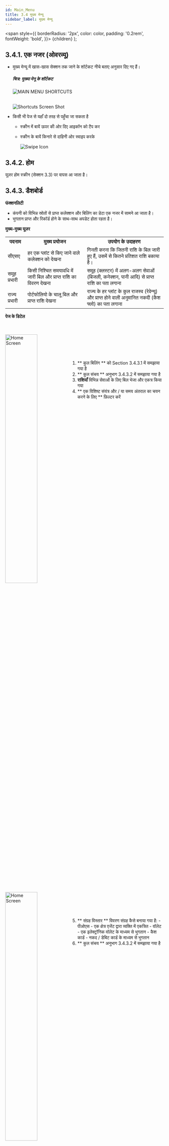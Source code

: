 ```yaml
---
id: Main_Menu
title: 3.4 मुख्य मेन्यू
sidebar_label: मुख्य मेन्यू
---
```

  <span
    style={{
      borderRadius: '2px',
      color: color,
      padding: '0.2rem',
      fontWeight: 'bold',
    }}>
    {children}
  </span>
);

## 3.4.1. एक नजर (ओवरव्यू)
* मुख्य मेन्यू में खास-खास सेक्शन तक जाने के शॉर्टकट नीचे बताए अनुसार दिए गए हैं।

	##### चित्र: मुख्या मेनू के शॉर्टकट
	![MAIN MENU SHORTCUTS](./assets/3.11_MainMenuShortcusts.svg)
	<br/><br/>

	![Shortcuts Screen Shot](./assets/3.12_ShortcutScreenShot.png)

* किसी भी पेज से यहाँ दो तरह से पहुँचा जा सकता है
	* स्क्रीन में बायें ऊपर की ओर दिए आइकॉन को टैप कर
	* स्क्रीन के बायें किनारे से दाहिनी ओर स्वाइप करके

		![Swipe Icon](../assets/App_LeftRightNav.png)

## 3.4.2. होम
यूज़र होम स्क्रीन (सेक्शन 3.3) पर वापस आ जाता है।

## 3.4.3. डैशबोर्ड
**फंक्शनलिटी**
* कंपनी को विभिन्न स्रोतों से प्राप्त कलेक्शन और बिलिंग का डेटा एक नजर में सामने आ जाता है।
* भुगतान प्राप्त और रिकॉर्ड होने के साथ-साथ अपडेट होता रहता है।

**मुख्य-मुख्य यूज़र**
<table>
  <tr>
    <th>पदनाम</th>
    <th>मुख्य प्रयोजन</th>
    <th>उपयोग के उदाहरण</th>
  </tr>
  <tr>
    <td>सीएसए</td>
    <td>हर एक प्लांट से किए जाने वाले कलेक्शन को देखना</td>
    <td>गिनती करना कि जितनी राशि के बिल जारी हुए हैं, उसमें से कितने प्रतिशत राशि बकाया है।</td>
  </tr>
  <tr>
    <td>समूह प्रभारी</td>
    <td>किसी निश्चित समयावधि में जारी बिल और प्राप्त राशि का विवरण देखना</td>
    <td>समूह (क्लस्टर) में अलग-अलग सेवाओं (बिजली, कनेक्शन, पानी आदि) से प्राप्त राशि का पता लगाना</td>
  </tr>
  <tr>
    <td>राज्य प्रभारी</td>
    <td>पोर्टफोलियो के चालू बिल और प्राप्त राशि देखना</td>
    <td>राज्य के हर प्लांट के कुल राजस्व (रेवेन्यू) और प्राप्त होने वाली अनुमानित नकदी (कैश फ्लो) का पता लगाना</td>
  </tr>
</table>

**पेज के डिटेल**

<br clear="both"/>
<br clear="right"/>
<img align="left" src={useBaseUrl("img/scrnshts/3.4_3_1_Dashboard.png")} alt="Home Screen" width="45%"/>
<br/><br/><br></br>

1. ** कुल बिलिंग ** को Section 3.4.3.1 में समझाया गया है
2. ** कुल संचय ** अनुभाग 3.4.3.2 में समझाया गया है
3.  **राशियाँ** विभिन्न सेवाओं के लिए बिल भेजा और एकत्र किया गया
4. ** एक विशिष्ट संयंत्र और / या समय अंतराल का चयन करने के लिए ** फ़िल्टर करें

<br clear="both"/>

<br clear="right"/>
<img align="left" src={useBaseUrl("img/scrnshts/3.4_3_2_Dashboard.png")} alt="Home Screen" width="45%"/>
<br/><br/><br></br>

5. ** संग्रह विस्तार ** विवरण संग्रह कैसे बनाया गया है:
       - पीओएस - एक क्षेत्र एजेंट द्वारा व्यक्ति में एकत्रित
       - वॉलेट - एक इलेक्ट्रॉनिक वॉलेट के माध्यम से भुगतान
       - कैश कार्ड - नकद / डेबिट कार्ड के माध्यम से भुगतान
6. ** कुल संचय ** अनुभाग 3.4.3.2 में समझाया गया है

<br clear="both"/>


<!-- ![Page Details](./assets/3.14_PageDetails.png)

![Page Details](./assets/3.15_PageDetails2.png) -->

### 3.4.3.1. बिल की कुल राशि (टोटल बिलिंग)
**फंक्शनलिटी**
* टोटल बिलिंग पेज में हर साइट से प्राप्त राजस्व (रेवेन्यू) का सारांश दिया गया है।

**पेज के डिटेल**
<br clear="right"/>
<img align="left" src={useBaseUrl("img/scrnshts/3.4_3_3_TotalBilling.png")} alt="Total Billing" width="45%"/>

1. ** प्रत्येक कारख़ाना का सारणीबद्ध डेटा ** यहाँ वर्णित है। स्तंभ डेटा में शामिल हैं:
    * प्रीपेड ग्राहकों को दी जाने वाली राशि
    * पोस्ट-पेड ग्राहकों को दी जाने वाली राशि
    * कुल सभी ग्राहकों के लिए बिल की गई राशि
    * ग्राहकों का प्रतिशत जो बिल किया गया था

एरो रेवेन्यू में मासिक परिवर्तन का संकेत देता है:
* <Highlight color="#FF0000"> ↓ </Highlight> लाल - राजस्व में कमी
* <Highlight color="#008000"> ↑ </Highlight> हरा - राजस्व में वृद्धि
2. ** कुल बार ** सभी कारख़ाना के लिए कुल राशि दर्शाता है
3. ** हरे पंक्ति ** कारख़ाना के प्रत्येक समूह के लिए कुल मात्रा दिखाती हैं

<br clear="both"/>

<!-- ![Page Details](./assets/3.16_PageDetails3.png) -->

### 3.4.3.2 कुल प्राप्त राशि (टोटल कलेक्शन)
**फंक्शनलिटी**
* टोटल कलेक्शन पेज में हर साइट के प्राप्त राशि का सारांश दिया होता है।

**पेज के डिटेल**
<br clear="right"/>
<img align="left" src={useBaseUrl("img/scrnshts/3.4.3.2_TotalCollection.png")} alt="Total Collection" width="45%"/>
<br></br><br></br>

1. ** प्रत्येक योजना का सारणीबद्ध डेटा **
2. ** कुल बार ** सभी कारख़ाना के लिए कुल राशि दिखाता है
3. ** हरे पंक्ति ** कारख़ाना के प्रत्येक समूह के लिए कुल मात्रा दिखाती हैं

<br clear="both"/>

<!-- ![Page Details](./assets/3.17_PageDetails4.png) -->

## 3.4.4. कैश रजिस्टर
**फंक्शनलिटी**
* कैश रजिस्टर में हर ग्राहक के सभी लेनदेन का पूरा विवरण रहता है।
* भुगतान होने और रिकॉर्ड तैयार होने के साथ-साथ यह रजिस्टर अपडेट होता जाता है।
* कुल प्राप्त राशि का सारांश पाइ चार्ट में देखने को मिलता है।

**मुख्य-मुख्य यूज़र**
<table>
  <tr>
    <th>पदनाम</th>
    <th>मुख्य प्रयोजन</th>
    <th>उपयोग के उदाहरण</th>
  </tr>
  <tr>
    <td>ग्राहक सेवा एजेंट</td>
    <td>ग्राहक के बिल और भुगतान का पता लगाना</td>
    <td>किसी बिल का कब भुगतान हुआ और निश्चित रीति से हुआ या नहीं, इससे संबंधित समस्याओं को सुलझाना</td>
  </tr>
  <tr>
    <td>समूह प्रभारी</td>
    <td>निश्चित समयावधि में प्राप्त राशि (कलेक्शन) का सारांश</td>
    <td>क्लस्टर के सभी प्लांटों में विभिन्न सेवाओं (बिजली, कनेक्शन, पानी आदि) से प्राप्त राशि का पता लगाना</td>
  </tr>
  <tr>
    <td>राज्य प्रभारी</td>
    <td>राज्य भर में प्राप्त राशि (कलेक्शन) का सारांश</td>
    <td>पूरे राज्य में विभिन्न सेवाओं से प्राप्त राशि का पता लगाना</td>
  </tr>
</table>

**पेज के डिटेल**
<br clear="right"/>
<img align="left" src={useBaseUrl("img/scrnshts/3.4.4_CashRegister.png")} alt="Cash Register" width="45%"/>
<br></br><br></br>

1. ** फिल्टर बार ** संयंत्र और समय अंतराल का चयन करने के लिए
2. ** पाई चार्ट ** अलग-अलग सेवाओं से योगदान में कुल संग्रह को विभाजित करता है
3. प्रत्येक सेवा के लिए एकत्रित राशि का **संख्यात्मक डेटा**
4. ** खोज बार ** एक ग्राहक को तुरंत पता लगाने के लिए: उपयोगकर्ता नाम या अद्वितीय ग्राहक आईडी टाइप कर सकता है।
5. ** लेन-देन का विवरण ** सबसे हाल ही में सबसे पहले के साथ, चयनित समय-सीमा में ग्राहकों से एकत्र किए गए भुगतानों की एक सूची प्रस्तुत करते हैं
6. ग्राहक के खाता पृष्ठ को देखने के लिए किसी भी प्रविष्टि पर **टैप** करें (Section 3.5.2)

<br clear="both"/>

<!-- ![Page Details](./assets/3.18_PageDetails5.png) -->

## 3.4.5. स्पार्क सर्वर
**फंक्शनलिटी**
* स्मार्ट स्पार्क मीटर का डेटा कुछ सीमा तक देखा जा सकता है।
* यूज़र यहाँ से ही मीटर को चालू और बंद कर सकता है।

**मुख्य-मुख्य यूज़र**

<table>
  <tr>
    <th>पदनाम</th>
    <th>मुख्य प्रयोजन</th>
    <th>उपयोग का उदाहरण</th>
  </tr>
  <tr>
    <td>टेक्निशन</td>
    <td>प्लांट के किसी निश्चित ग्राहक के मीटर की स्थिति रिव्यू करना</td>
    <td>जाँच करना कि बिजली बंद रहने पर मीटर अपने आप बंद होता है या नहीं।</td>
  </tr>
  <tr>
    <td>सीएसए</td>
    <td>टेक्निशन के समान</td>
    <td>किसी निश्चित मीटर के स्टेटस की जाँच करना</td>
  </tr>
  <tr>
    <td>समूह प्रभारी</td>
    <td>किसी निश्चित ग्राहक या ग्राहक समूह के लिए मीटर की स्थिति नियंत्रित करना</td>
    <td>किसी ग्राहक के खराब उपकरण (एप्लायंस) का असर बिजली वितरण के समूचे नेटवर्क पर होने पर उस ग्राहक का मीटर बंद करना</td>
  </tr>
  <tr>
    <td>राज्य प्रभारी</td>
    <td>समूह प्रभारी के समान</td>
    <td>कोई तकनीकी आपत्ति आने पर राज्य के बहुत सारे मीटर एक ही समय पर बंद करना</td>
  </tr>
</table>

**पेज के डिटेल**

<br clear="right"/>
<img align="left" src={useBaseUrl("img/scrnshts/3.4.5_1_SparkServer.png")} alt="Spark Server" width="45%"/>
<br></br><br></br>

1. ** मीटर सूची ** प्रति पंक्ति एक पंक्ति के साथ, संबंधित ग्राहक और मीटर की स्थिति को दर्शाता है:
    - <Highlight color="#FF0000"> * </Highlight>लाल - निष्क्रिय
    - <Highlight color="#008000"> * </Highlight> हरा - सक्रिय
    - <Highlight color="#0000FF"> * </Highlight> नीला - ऑटो
2. ** सर्च बार: ** ग्राहक का नाम, आईडी या मीटर नंबर लिखकर एक विशिष्ट प्रविष्टि प्राप्त करें।
3. ** प्लांट ड्रॉपडाउन ** एक विशेष संयंत्र का चयन करने के लिए उपयोग किया जाता है

<br clear="both"/>
<br clear="right"/>
<img align="left" src={useBaseUrl("img/scrnshts/3.4.5_2_SparkServer.png")} alt="Spark Server" width="45%"/>
<br></br><br></br><br></br><br></br><br></br><br></br>

*** किसी विशेष मीटर के दोहन पर, अनुप्रयोग मीटर के पृष्ठ पर पुनर्निर्देशित करता है ***
1. ** मास्टर विवरण ** में मुख्य ग्राहक और मीटर की जानकारी शामिल है
2. ** मीटर स्थिति ** हमें वर्तमान मीटर गतिविधि की स्थिति देता है, और ON, OFF और AUTO के बीच स्विच करने की अनुमति देता है
3. ** रीसेट मीटर **, डिफ़ॉल्ट रूप से मीटर सेटिंग्स और विवरण रीसेट करने के लिए उपयोग किया जाने वाला विकल्प

<br clear="both"/>

<!-- ![Page Details](./assets/3.19_PageDetails6.png)

![Page Details](./assets/3.20_PageDetails7.png) -->

## 3.4.6. प्राप्त होने वाली राशियाँ (रिसीवेबल्स)
**फंक्शनलिटी**
* किसी प्लांट के प्रत्येक ग्राहक को जारी बिल और बकाया राशि रिसीवेबल्स सेक्शन में दिखाई देती हैं।
* ग्राहकों से प्राप्त भुगतान को दर्ज कर एजेंट अपने बेलेंस को अपडेट कर सकते हैं।
* जो यूज़र कई प्लांट का डेटा देख सकते हैं, उन्हें कोई निश्चित प्लांट सिलेक्ट करने पर ही डेटा दिखाई देगा।

**मुख्य-मुख्य यूज़र**
<table>
  <tr>
    <th>पदनाम </th>
    <th>मुख्य प्रयोजन</th>
    <th>उपयोग के उदाहरण</th>
  </tr>
  <tr>
    <td>ऑपरेटर</td>
    <td>ग्राहक एक्टिव है या नहीं, यह देखना</td>
    <td>कनेक्शन संबंधी किसी समस्या की शिकायत लेकर प्लांट पर आए ग्राहक की शिकायत का कारण पता लगाना</td>
  </tr>
  <tr>
    <td>ग्राहक सेवा एजेंट</td>
    <td>प्लांट के प्रत्येक ग्राहक से प्राप्त होने वाले अनुमानति राजस्व और बकाया राशि को देखना</td>
    <td>तय करना कि बकाया राशि के निपटान के लिए बिक्री टीम को किस ग्राहक (या पूर्व ग्राहक) के पास भेजना चाहिए।</td>
  </tr>
  <tr>
    <td>समूह प्रभारी</td>
    <td>निश्चित समयावधि में प्राप्त राशि (कलेक्शन) का सारांश</td>
    <td>चालू माह में विभिन्न प्लांट से प्राप्त राशि की तुलना करना</td>
  </tr>
  <tr>
    <td>राज्य प्रभारी</td>
    <td>ज्यादा बकाया राशि वाले ग्राहकों पर नजर डालना</td>
    <td>किसी खाते को बंद या दुबारा चालू करते समय ग्राहक के शुरू से आखिर तक के भुगतान को देखना</td>
  </tr>
</table>

**नेविगेशन**
ध्यान रखें कि इस पेज पर होम स्क्रीन से सीधे ही पहुँचा जा सकता है – देखें सेक्शन 3.4.2

**पेज के डिटेल**

<br clear="right"/>
<img align="left" src={useBaseUrl("img/scrnshts/3.4.6_Receivable.png")} alt="Spark Server" width="45%"/>
<br></br><br></br>

1. ** फ़िल्टर बार ** का उपयोग जानकारी दिखाने के लिए किया जाता है:
    * कारख़ाना (कोष्ठक में ग्राहकों की संख्या)
    * सक्रिय / निष्क्रिय ग्राहक
    * बिल राशि या बकाया राशि के अनुसार छंटनी
    * किस सेवा का बिल लिया जा रहा है
2. ** बिलिंग गणना ** प्रत्येक ग्राहक के लिए सूचीबद्ध (ग्राहक आईडी के साथ)
    * <Highlight color="#008000"> हरा</Highlight>: सक्रिय ग्राहक
    * <Highlight color="#FF0000"> लाल</Highlight>: निष्क्रिय ग्राहक

Section 3.5.2 में बताई गई जानकारी के मेनू में एक ग्राहक लिंक का दोहन।
भुगतान "लेनदेन जोड़ें" विकल्प का चयन करके पंजीकृत किया जा सकता है

3. **कुल बार**, चयनित कॉलम को देखते हुए, प्रत्येक कॉलम का योग दिखाता है
4. **खोज** किसी विशेष ग्राहक के लिए अपना नाम या ग्राहक आईडी टाइप करके
5. **डॉटेड आइकन** निम्न विकल्पों को दिखाने के लिए टैप किया गया
    * भेजें एसएमएस

<br clear="both"/>

<!-- ![Page Details](./assets/3.21_PAgeDetails8.png) -->

### 3.4.6.1. प्राप्य राशियाँ कितने समय से बकाया हैं (एजिंग रिसिवेबल्स)
**फंक्शनलिटी**
* एजिंग रिसिवेबल्स सेक्शन में किसी प्लांट के एक्टिव और प्रतिबंधित (बैन्ड) ग्राहकों की अलग-अलग सूची मिलती है, जिनकी ओर कंपनी की राशि बकाया है।
* दो सूचियाँ होती हैं – एक्टिव और बैन्ड

इस फंक्शनलिटी से निम्नलिखित पेज देखे जा सकते हैं –

| सक्रिय | प्रतिबंधित |
|--|--|
| हर संयंत्र के लिए सक्रिय उपभोक्ता आंकड़ों की विस्तृत सूची | हर संयंत्र के लिए प्रतिबंधित उपभोक्ताओं की विस्तृत सूची |

<br clear="right"/>
<img align="left" src={useBaseUrl("img/scrnshts/3.4.6_2_AgingReceivables.png")} alt="Spark Server" width="45%"/>

** एसएमएस भेजने पर **

उपयोगकर्ता को यह पुष्टि करनी होगी कि एक संयंत्र में सभी ग्राहकों को एक एसएमएस भेजा जाना चाहिए (देखें Section 3.10.6)।

** एजिंग प्राप्तियों के दोहन पर **

आपको संयंत्र में ग्राहकों की सक्रिय सूची के लिए निर्देशित किया जाएगा:

1. *टेबुलर कॉलम* कुल प्राप्य के साथ एक विशेष साइट पर सभी सक्रिय उपभोक्ताओं को जो अभी भी एकत्र किया जाना है, प्रदर्शित किया जाता है। राशि के तहत कोष्ठक में संख्या उपभोक्ताओं की कुल संख्या दर्शाती है। स्तंभ डेटा में शामिल हैं:
     * 45-60 दिन
     * 61-90 दिन
     * 91-120 दिन
     * 120 दिनों से अधिक
2. *कुल बार* तालिका के समेकित स्तंभ परिणामों को प्रदर्शित करता है।
3. *"नेविगेशन बार* सक्रिय उपभोक्ता कॉलम और प्रतिबंधित उपभोक्ता कॉलम के बीच नेविगेट करने के लिए उपयोग किया जाता है
4. *हरे रंग की पंक्तियाँ* कारख़ाना के प्रत्येक समूह के लिए कुल मात्रा दिखाती हैं

![Left Right Nav](.././assets/App_LeftRightNav.png)

** अगला स्क्रीनशॉट 'बैन' पर टैप करने पर परिणाम प्रदर्शित करता है **

<br clear="both"/>

<br clear="right"/>
<img align="left" src={useBaseUrl("img/scrnshts/3.4.6_3_AgingReceivables.png")} alt="Spark Server" width="45%"/>

1. *टेबुलर कॉलम* किसी विशेष साइट पर सभी प्रतिबंधित या निष्क्रिय उपभोक्ताओं के साथ कुल प्राप्य जो अभी भी एकत्र किया जाना है, प्रदर्शित किया जाता है। राशि के तहत कोष्ठक में संख्या उपभोक्ताओं की कुल संख्या दर्शाती है। स्तंभ डेटा में (Section XX) शामिल हैं:
* 30 दिनों से कम
     * 30-60 दिन
     * 60-90 दिन
     * 90 दिनों से अधिक
2. *कुल बार* तालिका के समेकित स्तंभ परिणामों को प्रदर्शित करता है।
3. *"नेविगेशन बार* सक्रिय उपभोक्ता कॉलम और प्रतिबंधित उपभोक्ता कॉलम के बीच नेविगेट करने के लिए उपयोग किया जाता है

![Left Right Nav](.././assets/App_LeftRightNav.png)

<br clear="both"/>

<!-- ![Page Details](./assets/3.22_Receivable.png)

![Page Details](./assets/3.23_Receivable2.png) -->

## 3.4.7. संपर्क सूत्र (कांटैक्ट)
**फंक्शनलिटी**
* कांटैक्ट पेज में कंपनी के कर्मचारियों की सूची उनके पदनाम (डेज़िग्नेशन) और मोबाइल नंबर के साथ दी गई है।
* परिचालक (ऑपरेटर्स) जिस कंपनी और राज्य में कार्य कर रहे हैं, उस आधार पर उन्हें बाँटा गया है।

**मुख्य-मुख्य यूज़र**

<table>
  <tr>
    <th>पदनाम</th>
    <th>मुख्य प्रयोजन</th>
    <th>उपयोग का उदाहरण</th>
  </tr>
  <tr>
    <td>सभी कर्मचारी</td>
    <td>हर कर्मचारी के मोबाइल नंबर की जानकारी</td>
    <td>कंपनी में कार्यरत अन्य एजेंट द्वारा किए गए निर्णय का सत्यापन (वेरिफाइ) करना</td>
  </tr>
</table>

<br/>

**पेज के डिटेल**

<br clear="right"/>
<img align="left" src={useBaseUrl("img/scrnshts/3.4.7_Contacts.png")} alt="Contacts" width="45%"/>
<br></br><br></br>

1. **खोज** नाम, यंत्र या पदनाम द्वारा किसी विशेष संपर्क के लिए
2. **संपर्क विवरण** प्रत्येक ऑपरेशन के वर्णमाला क्रम में प्रदान किया जाता है

<br clear="both"/>

<!-- ![Contacts](./assets/3.24_Contacts.png) -->